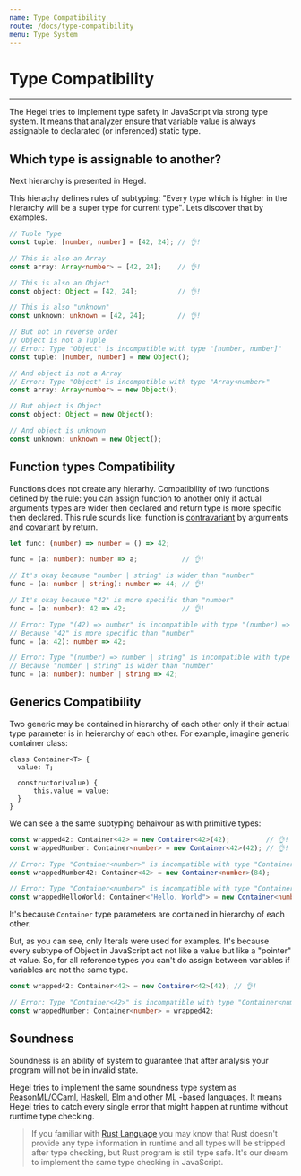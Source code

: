 ```yaml
---
name: Type Compatibility
route: /docs/type-compatibility
menu: Type System
---
```


# Type Compatibility
----------------

The Hegel tries to implement type safety in JavaScript via strong type system. It means that analyzer ensure that variable value is always assignable to declarated (or inferenced) static type.

## Which type is assignable to another?

Next hierarchy is presented in Hegel.


<Schema type="hierarchy" />

This hierachy defines rules of subtyping: "Every type which is higher in the hierarchy will be a super type for current type". Lets discover that by examples.

```typescript
// Tuple Type
const tuple: [number, number] = [42, 24]; // 👌!

// This is also an Array
const array: Array<number> = [42, 24];    // 👌!

// This is also an Object
const object: Object = [42, 24];          // 👌!

// This is also "unknown"
const unknown: unknown = [42, 24];        // 👌!
```

```typescript
// But not in reverse order 
// Object is not a Tuple
// Error: Type "Object" is incompatible with type "[number, number]"
const tuple: [number, number] = new Object();

// And object is not a Array
// Error: Type "Object" is incompatible with type "Array<number>"
const array: Array<number> = new Object();

// But object is Object
const object: Object = new Object();

// And object is unknown
const unknown: unknown = new Object();
```

## Function types Compatibility

Functions does not create any hierarhy. Compatibility of two functions defined by the rule: 
you can assign function to another only if actual arguments types are wider then declared and return type is more specific then declared. This rule sounds like: function is [contravariant](https://en.wikipedia.org/wiki/Covariance_and_contravariance_(computer_science)) by arguments and [covariant](https://en.wikipedia.org/wiki/Covariance_and_contravariance_(computer_science)) by return.

```typescript
let func: (number) => number = () => 42; 

func = (a: number): number => a;           // 👌!

// It's okay because "number | string" is wider than "number"
func = (a: number | string): number => 44; // 👌!

// It's okay because "42" is more specific than "number"
func = (a: number): 42 => 42;              // 👌!

// Error: Type "(42) => number" is incompatible with type "(number) => number"
// Because "42" is more specific than "number"
func = (a: 42): number => 42; 

// Error: Type "(number) => number | string" is incompatible with type "(number) => number"
// Because "number | string" is wider than "number"
func = (a: number): number | string => 42; 
```

## Generics Compatibility

Two generic may be contained in hierarchy of each other only if their actual type parameter is in heierarchy of each other. For example, imagine generic container class:

```typecript
class Container<T> {
  value: T;

  constructor(value) {
      this.value = value;
  }
}
```

We can see a the same subtyping behaivour as with primitive types:

```typescript
const wrapped42: Container<42> = new Container<42>(42);         // 👌!
const wrappedNumber: Container<number> = new Container<42>(42); // 👌!

// Error: Type "Container<number>" is incompatible with type "Container<42>"
const wrappedNumber42: Container<42> = new Container<number>(84);

// Error: Type "Container<number>" is incompatible with type "Container<'Hello, World'>"
const wrappedHelloWorld: Container<"Hello, World"> = new Container<number>(42);
```

It's because `Container` type parameters are contained in hierarchy of each other.

But, as you can see, only literals were used for examples. It's because every subtype of Object in JavaScript act not like a value but like a "pointer" at value. So, for all reference types you can't do assign between variables if variables are not the same type.

```typescript
const wrapped42: Container<42> = new Container<42>(42); // 👌!

// Error: Type "Container<42>" is incompatible with type "Container<number>"
const wrappedNumber: Container<number> = wrapped42;
```

## Soundness

Soundness is an ability of system to guarantee that after analysis your program will not be in invalid state. 

Hegel tries to implement the same soundness type system as [ReasonML/OCaml](https://reasonml.github.io/), [Haskell](https://www.haskell.org/), [Elm](https://elm-lang.org/) and other ML
-based languages. It means Hegel tries to catch every single error that might happen at runtime without runtime type checking.

> If you familiar with [Rust Language](https://www.rust-lang.org/) you may know that Rust doesn't provide any type information in runtime and all types will be stripped after type checking, but Rust program is still type safe. It's our dream to implement the same type checking in JavaScript.
